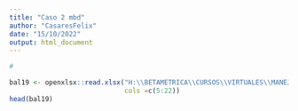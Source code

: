 ---
title: "Caso 2 mbd"
author: "CasaresFelix"
date: "15/10/2022"
output: html_document
---



```{r cargando base de datos, echo=FALSE}
#

bal19 <- openxlsx::read.xlsx("H:\\BETAMETRICA\\CURSOS\\VIRTUALES\\MANEJO DE BASES DE DATOS\\material\\RANKING_2019.xlsx",
                             cols =c(5:22))
head(bal19)



```

